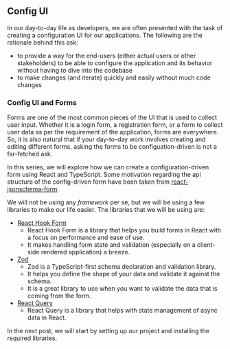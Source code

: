 ## Config UI

In our day-to-day life as developers, we are often presented with the task of creating a configuration UI for our applications.
The following are the rationale behind this ask:

- to provide a way for the end-users (either actual users or other stakeholders) to be able to configure the application and its behavior without having to dive into the codebase
- to make changes (and iterate) quickly and easily without much code changes

### Config UI and Forms

Forms are one of the most common pieces of the UI that is used to collect user input. Whether it is a login form, a registration form,
or a form to collect user data as per the requirement of the application, forms are everywhere. So, it is also natural that if your
day-to-day work involves creating and editing different forms, asking the forms to be configuation-driven is not a far-fetched ask.

In this series, we will explore how we can create a configuration-driven form using React and TypeScript.
Some motivation regarding the api structure of the config-driven form have been taken from [react-jsonschema-form](https://github.com/rjsf-team/react-jsonschema-form).

We will not be using any _framework_ per se, but we will be using a few libraries to make our life easier.
The libraries that we will be using are:

- [React Hook Form](https://react-hook-form.com/)
  - React Hook Form is a library that helps you build forms in React with a focus on performance and ease of use.
  - It makes handling form state and validation (especially on a client-side rendered application) a breeze.
- [Zod](https://zod.dev/)
  - Zod is a TypeScript-first schema declaration and validation library.
  - It helps you define the shape of your data and validate it against the schema.
  - It is a great library to use when you want to validate the data that is coming from the form.
- [React Query](https://tanstack.com/query/latest/docs/framework/react/overview)
  - React Query is a library that helps with state management of async data in React.

In the next post, we will start by setting up our project and installing the required libraries.
